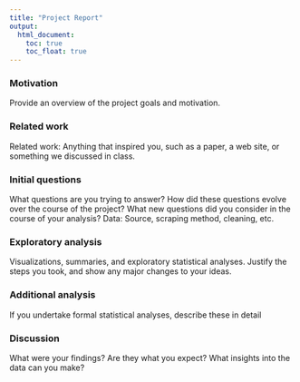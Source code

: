 ```yaml
---
title: "Project Report"
output: 
  html_document:
    toc: true
    toc_float: true
---
```


### Motivation
Provide an overview of the project goals and motivation.

### Related work
Related work: Anything that inspired you, such as a paper, a web site, or something we discussed in class.

### Initial questions
What questions are you trying to answer? How did these questions evolve over the course of the project? What new questions did you consider in the course of your analysis?
Data: Source, scraping method, cleaning, etc.

### Exploratory analysis
Visualizations, summaries, and exploratory statistical analyses. Justify the steps you took, and show any major changes to your ideas.

### Additional analysis
If you undertake formal statistical analyses, describe these in detail

### Discussion 
What were your findings? Are they what you expect? What insights into the data can you make?